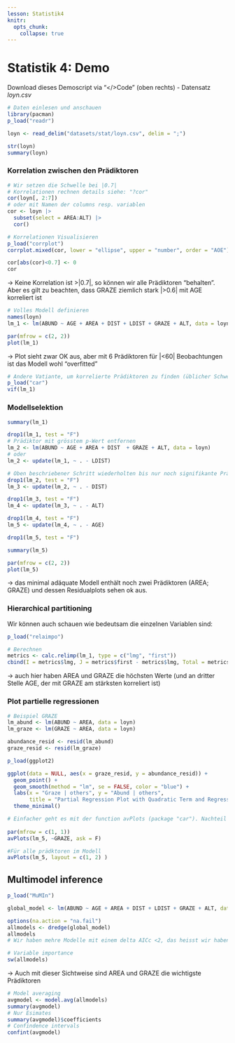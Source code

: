 ```yaml
---
lesson: Statistik4
knitr:
  opts_chunk: 
    collapse: true
---
```



# Statistik 4: Demo

Download dieses Demoscript via "\</\>Code" (oben rechts)
-   Datensatz *loyn.csv*


```r
# Daten einlesen und anschauen
library(pacman)
p_load("readr")

loyn <- read_delim("datasets/stat/loyn.csv", delim = ";")

str(loyn)
summary(loyn)
```

### Korrelation zwischen den Prädiktoren

```r
# Wir setzen die Schwelle bei |0.7|
# Korrelationen rechnen details siehe: "?cor"
cor(loyn[, 2:7]) 
# oder mit Namen der columns resp. variablen
cor <- loyn |>
  subset(select = AREA:ALT) |>
  cor()

# Korrelationen Visualisieren
p_load("corrplot")
corrplot.mixed(cor, lower = "ellipse", upper = "number", order = "AOE")

cor[abs(cor)<0.7] <- 0
cor
```

-> Keine Korrelation ist \>\|0.7\|, so können wir alle Prädiktoren "behalten". Aber es gilt zu beachten, dass GRAZE ziemlich stark \|\>0.6\| mit AGE korreliert ist

```r
# Volles Modell definieren
names(loyn)
lm_1 <- lm(ABUND ~ AGE + AREA + DIST + LDIST + GRAZE + ALT, data = loyn)

par(mfrow = c(2, 2))
plot(lm_1)
```

-> Plot sieht zwar OK aus, aber mit 6 Prädiktoren für \|\<60\| Beobachtungen ist das Modell wohl "overfitted"

```r
# Andere Vatiante, um korrelierte Prädiktoren zu finden (üblicher Schwellenwert VIF = 5)
p_load("car")
vif(lm_1)
```

### Modellselektion

```r
summary(lm_1)

drop1(lm_1, test = "F")
# Prädiktor mit grösstem p-Wert entfernen
lm_2 <- lm(ABUND ~ AGE + AREA + DIST  + GRAZE + ALT, data = loyn)
# oder
lm_2 <- update(lm_1, ~ . - LDIST) 

# Oben beschriebener Schritt wiederholten bis nur noch signifikante Prädiktoren im Modell sind
drop1(lm_2, test = "F") 
lm_3 <- update(lm_2, ~ . - DIST)

drop1(lm_3, test = "F") 
lm_4 <- update(lm_3, ~ . - ALT)

drop1(lm_4, test = "F") 
lm_5 <- update(lm_4, ~ . - AGE)

drop1(lm_5, test = "F")

summary(lm_5) 

par(mfrow = c(2, 2))
plot(lm_5)
```

-> das minimal adäquate Modell enthält noch zwei Prädiktoren (AREA; GRAZE) und dessen Residualplots sehen ok aus.

### Hierarchical partitioning 

Wir können auch schauen wie bedeutsam die einzelnen Variablen sind:

```r
p_load("relaimpo")

# Berechnen
metrics <- calc.relimp(lm_1, type = c("lmg", "first"))
cbind(I = metrics$lmg, J = metrics$first - metrics$lmg, Total = metrics$first)
```

-> auch hier haben AREA und GRAZE die höchsten Werte (und an dritter Stelle AGE, der mit GRAZE am stärksten korreliert ist)

### Plot partielle regressionen

```r
# Beispiel GRAZE
lm_abund <- lm(ABUND ~ AREA, data = loyn)
lm_graze <- lm(GRAZE ~ AREA, data = loyn)

abundance_resid <- resid(lm_abund)
graze_resid <- resid(lm_graze)

p_load(ggplot2)

ggplot(data = NULL, aes(x = graze_resid, y = abundance_resid)) +
  geom_point() +
  geom_smooth(method = "lm", se = FALSE, color = "blue") +
  labs(x = "Graze | others", y = "Abund | others",
       title = "Partial Regression Plot with Quadratic Term and Regression Line") +
  theme_minimal()

# Einfacher geht es mit der function avPlots (package "car"). Nachteil ist, dass mit der funktion anders als mit der Methode oben, keine quadratische prädiktoren dargestellt werden können 
 
par(mfrow = c(1, 1))
avPlots(lm_5, ~GRAZE, ask = F)

#Für alle prädktoren im Modell
avPlots(lm_5, layout = c(1, 2) )
```

## Multimodel inference

```r
p_load("MuMIn")

global_model <- lm(ABUND ~ AGE + AREA + DIST + LDIST + GRAZE + ALT, data = loyn)

options(na.action = "na.fail")
allmodels <- dredge(global_model)
allmodels
# Wir haben mehre Modelle mit einem delta AICc <2, das heisst wir haben nicht ein eindeutig bestes Modell (welches wir mit der funktion "get.models" selektieren könnten)

# Variable importance
sw(allmodels)
```
-> Auch mit dieser Sichtweise sind AREA und GRAZE die wichtigste Prädiktoren

```r
# Model averaging
avgmodel <- model.avg(allmodels)
summary(avgmodel)
# Nur Esimates
summary(avgmodel)$coefficients
# Confindence intervals
confint(avgmodel)
```


